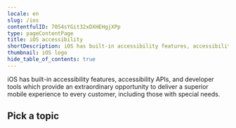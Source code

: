 ```yaml
---
locale: en
slug: /ios
contentfulID: 7054sYGit32xDXHEHgjXPp
type: pageContentPage
title: iOS accessibility
shortDescription: iOS has built-in accessibility features, accessibility APIs, and developer tools which provide an extraordinary opportunity to deliver a superior mobile experience to every user, including those with disabilities.
thumbnail: iOS logo
hide_table_of_contents: true
---
```


iOS has built-in accessibility features, accessibility APIs, and developer tools which provide an extraordinary opportunity to deliver a superior mobile experience to every customer, including those with special needs.

## Pick a topic

<LinkList title="List of iOS accessibility topics" isHighlighted={true}>
  <LinkListItem url="/en/docs/ios/samples" title="Browse iOS code samples" pageTitle="iOS accessibility code samples" shortDescription="Browse code samples to learn how to build more accessible iOS apps." icon="/img/light/code.svg" iconAlt="Code icon"/>
  <LinkListItem url="/en/docs/ios/features" title="Learn about iOS accessibility features" pageTitle="iOS accessibility features" shortDescription="Learn about the accessibility features that are offered by iOS." icon="/img/light/features.svg" iconAlt="Features icon"/>
</LinkList>